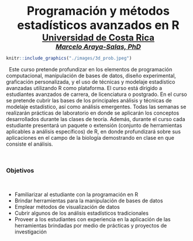 
<br>

<center>
<font size="6"><b>Programación y métodos estadísticos avanzados en R</b></font>
</center>

<center><font size="5"><b><a href="https://www.ucr.ac.cr/">Universidad de Costa Rica</a><br></b></font></center>

<i><center><font size="4"><b><a href="marceloarayasalas.weebly.com/">Marcelo Araya-Salas, PhD</a><br></b></font></center></i>

<!-- <center><img src="./images/3d_prob.jpeg" alt =3d probability plot"></center> -->

```r

knitr::include_graphics("./images/3d_prob.jpeg")

```

&nbsp; 
Este curso pretende profundizar en los elementos de programación computacional,
manipulación de bases de datos, diseño experimental, graficación personalizada, y el uso de
técnicas y modelaje estadístico avanzadas utilizando R como plataforma. El curso está dirigido a estudiantes avanzados de carrera, de licenciatura o postgrado. En el curso se pretende cubrir las bases de los principales análisis y técnicas de modelaje estadístico, así como análisis emergentes. Todas las semanas se realizarán prácticas de laboratorio en donde se aplicarán los conceptos desarrollados durante las clases de teoría. Además, durante el curso cada estudiante presentará un paquete o extensión (conjunto de herramientas aplicables a análisis específicos) de R, en donde profundizará sobre sus aplicaciones en el campo de la biología demostrando en clase en que consiste el análisis.


&nbsp;

<div class="alert alert-info">

### Objetivos

&nbsp;

- Familiarizar al estudiante con la programación en R
- Brindar herramientas para la manipulación de bases de datos
- Emplear métodos de visualización de datos
- Cubrir algunos de los análisis estadísticos tradicionales
- Proveer a los estudiantes con experiencia en la aplicación de las herramientas
brindadas por medio de prácticas y proyectos de investigación

</div>

&nbsp;    